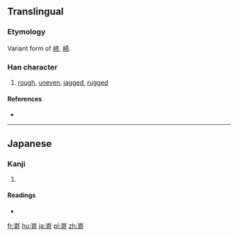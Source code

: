 {{also|﨑|崎}}
==Translingual==
===Etymology===
Variant form of [[﨑]], [[崎]].<!-- I believe. -->

===Han character===
{{Han char|rn=46|rad=山|as=09|sn=12|four=|canj=UYTR|ids=⿱山竒}}

# [[rough]], [[uneven]], [[jagged]], [[rugged]]

====References====
* {{Han ref|kx=0316.381|hdz=10788.141|uh=5D5C|ud=23900}}

----

==Japanese==

===Kanji===
{{ja-kanji|grade=|rs=山09}}

# {{defn|lang=ja|sort=山09}}

====Readings====
* {{ja-readings|on=[[き]] (ki)|kun=[[けわしい]] (kewashii), [[さき]] (saki)}}

[[fr:嵜]]
[[hu:嵜]]
[[ja:嵜]]
[[pl:嵜]]
[[zh:嵜]]